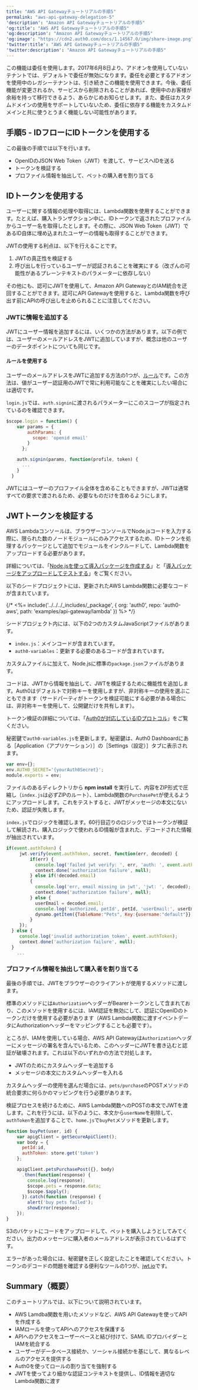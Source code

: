 ```yaml
---
title: "AWS API Gatewayチュートリアルの手順5"
permalink: "aws-api-gateway-delegation-5"
'description': "Amazon API Gatewayチュートリアルの手順5"
'og:title': "AWS API Gatewayチュートリアルの手順5"
'og:description': "Amazon API Gatewayチュートリアルの手順5"
'og:image': "https://cdn2.auth0.com/docs/1.14567.0/img/share-image.png"
'twitter:title': "AWS API Gatewayチュートリアルの手順5"
'twitter:description': "Amazon API Gatewayチュートリアルの手順5"
---
```


<Warning>

この機能は委任を使用します。2017年6月8日より、アドオンを使用していないテナントでは、デフォルトで委任が無効になります。委任を必要とするアドオンを使用中のレガシーテナントは、引き続きこの機能を使用できます。今後、委任機能が変更されるか、サービスから削除されることがあれば、使用中のお客様が余裕を持って移行できるよう、あらかじめお知らせします。また、委任はカスタムドメインの使用をサポートしていないため、委任に依存する機能をカスタムドメインと共に使うとうまく機能しない可能性があります。

</Warning>

## 手順5 - IDフローにIDトークンを使用する

この最後の手順では以下を行います。

* <Tooltip data-tooltip-id="react-containers-DefinitionTooltip-0" href="/ja-jp/glossary?term=openid" tip="OpenID: アプリケーションがログイン情報を収集および保存することなくにユーザーのIDを検証できるようにする認証用のオープン標準。" cta="用語集の表示">OpenID</Tooltip>の<Tooltip data-tooltip-id="react-containers-DefinitionTooltip-2" href="/ja-jp/glossary?term=json-web-token" tip="JSON Web Token（JWT）: 二者間のクレームを安全に表現するために使用される標準IDトークン形式（および多くの場合、アクセストークン形式）。" cta="用語集の表示">JSON Web Token</Tooltip>（JWT）を渡して、サービスへIDを送る
* トークンを検証する
* プロファイル情報を抽出して、ペットの購入者を割り当てる

## IDトークンを使用する

ユーザーに関する情報の処理や取得には、Lambda関数を使用することができます。たとえば、購入トランザクション中に、IDトークンで返されたプロファイルからユーザー名を取得したとします。その際に、JSON Web Token（JWT）であるID自体に埋め込まれたユーザーの情報も取得することができます。

JWTの使用する利点は、以下を行えることです。

1. JWTの真正性を検証する
2. 呼び出しを行っているユーザーが認証されることを確実にする（改ざんの可能性があるプレーンテキストのパラメーターに依存しない）

その他にも、認可にJWTを使用して、Amazon API GatewayとのIAM統合を迂回することができます。認可にAPI Gatewayを使用すると、Lambda関数を呼び出す前にAPIの呼び出しを止められることに注意してください。

### JWTに情報を追加する

JWTにユーザー情報を追加するには、いくつかの方法があります。以下の例では、ユーザーのメールアドレスをJWTに追加していますが、概念は他のユーザーのデータポイントについても同じです。

#### ルールを使用する

ユーザーのメールアドレスをJWTに追加する方法の1つが、[ルール](/ja-jp/rules)です。この方法は、値がユーザー認証用のJWTで常に利用可能なことを確実にしたい場合には適切です。

`login.js`では、`auth.signin`に渡されるパラメーターにこのスコープが指定されているのを確認できます。

```javascript lines
$scope.login = function() {
    var params = {
        authParams: {
          scope: 'openid email'
        }
      };

    auth.signin(params, function(profile, token) {
      ...
    }
  }
```

JWTにはユーザーのプロファイル全体を含めることもできますが、JWTは通常すべての要求で渡されるため、必要なものだけを含めるようにします。

## JWTトークンを検証する

AWS Lambdaコンソールは、ブラウザーコンソールでNode.jsコードを入力する際に、限られた数のノードモジュールにのみアクセスするため、IDトークンを処理するパッケージとして追加でモジュールをインクルードして、Lambda関数をアップロードする必要があります。

詳細については、「[Node.jsを使って導入パッケージを作成する](http://docs.aws.amazon.com/lambda/latest/dg/nodejs-create-deployment-pkg.html)」と「[導入パッケージをアップロードしてテストする](http://docs.aws.amazon.com/lambda/latest/dg/walkthrough-s3-events-adminuser-create-test-function-upload-zip-test.html)」をご覧ください。

以下のシードプロジェクトには、更新されたAWS Lambda関数に必要なコードが含まれています。

{/* <%= include('../../../_includes/_package', {
org: 'auth0',
repo: 'auth0-aws',
path: 'examples/api-gateway/lambda'
}) %> */}

シードプロジェクト内には、以下の2つのカスタムJavaScriptファイルがあります。

* `index.js`：メインコードが含まれています。
* `auth0-variables`：更新する必要のあるコードが含まれています。

カスタムファイルに加えて、Node.jsに標準の`package.json`ファイルがあります。

コードは、JWTから情報を抽出して、JWTを検証するために機能性を追加します。Auth0はデフォルトで対称キーを使用しますが、非対称キーの使用を選ぶこともできます（サードパーティがトークンを検証可能にする必要がある場合には、非対称キーを使用して、公開鍵だけを共有します）。

トークン検証の詳細については、「[Auth0が対応しているIDプロトコル](/ja-jp/authenticate/protocols)」をご覧ください。

秘密鍵で`auth0-variables.js`を更新します。秘密鍵は、<Tooltip data-tooltip-id="react-containers-DefinitionTooltip-0" href="/ja-jp/glossary?term=auth0-dashboard" tip="Auth0 Dashboard: サービスを構成するためのAuth0の主製品。" cta="用語集の表示">Auth0 Dashboard</Tooltip>にある［Application（アプリケーション）］の［Settings（設定）］タブに表示されます。

```javascript lines
var env={};
env.AUTH0_SECRET='{yourAuth0Secret}';
module.exports = env;
```

ファイルのあるディレクトリから **npm install** を実行して、内容をZIP形式で圧縮し（`index.js`は必ずZIPのルート）、Lambda関数の`PurchasePet`が使えるようにアップロードします。これをテストすると、JWTがメッセージの本文にないため、認証が失敗します。

`index.js`でロジックを確認します。60行目辺りのロジックではトークンが検証して解読され、購入ロジックで使われるID情報が含まれた、デコードされた情報が抽出されています。

```javascript lines
if(event.authToken) {
     jwt.verify(event.authToken, secret, function(err, decoded) {
         if(err) {
           console.log('failed jwt verify: ', err, 'auth: ', event.authToken);
           context.done('authorization failure', null);
         } else if(!decoded.email)
         {
           console.log('err, email missing in jwt', 'jwt: ', decoded);
           context.done('authorization failure', null);
         } else {
           userEmail = decoded.email;
           console.log('authorized, petId', petId, 'userEmail:', userEmail);
           dynamo.getItem({TableName:"Pets", Key:{username:"default"}}, readcb);
         }
     });
  } else {
     console.log('invalid authorization token', event.authToken);
     context.done('authorization failure', null);
  }
    ...
```

### プロファイル情報を抽出して購入者を割り当てる

最後の手順では、JWTをブラウザーのクライアントが使用するメソッドに渡します。

標準のメソッドには`Authorization`ヘッダーがBearerトークンとして含まれており、このメソッドを使用するには、IAM認証を無効にして、認証にOpenIDのトークンだけを使用する必要があります（AWS Lambda関数に渡すイベントデータにAuthorizationヘッダーをマッピングすることも必要です）。

ところが、IAMを使用している場合、AWS API Gatewayは`Authorization`ヘッダーにメッセージの署名を含んでいるため、このヘッダーにJWTを書き込むと認証が破壊されます。これは以下のいずれかの方法で対処します。

* JWTのためにカスタムヘッダーを追加する
* メッセージの本文にカスタムヘッダーを入れる

カスタムヘッダーの使用を選んだ場合には、`pets/purchase`のPOSTメソッドの統合要求に何らかのマッピングを行う必要があります。

検証プロセスを続けるために、AWS Lambda関数へのPOSTの本文でJWTを渡します。これを行うには、以下のように、本文から`userName`を削除して、`authToken`を追加することで、`home.js`で`buyPet`メソッドを更新します。

```javascript lines
function buyPet(user, id) {
    var apigClient = getSecureApiClient();
    var body = {
      petId:id,
      authToken: store.get('token')
    };

    apigClient.petsPurchasePost({}, body)
      .then(function(response) {
        console.log(response);
        $scope.pets = response.data;
        $scope.$apply();
      }).catch(function (response) {
        alert('buy pets failed');
        showError(response);
    });
}
```

S3のバケットにコードをアップロードして、ペットを購入しようとしてみてください。出力のメッセージに購入者のメールアドレスが表示されているはずです。

エラーがあった場合には、秘密鍵を正しく設定したことを確認してください。トークンのデコードの問題を確認する便利なツールの1つが、[jwt.io](http://jwt.io/)です。

## Summary（概要）

このチュートリアルでは、以下について説明されています。

* AWS Lamdba関数を用いたメソッドなど、AWS API Gatewayを使ってAPIを作成する
* IAMロールを使ってAPIへのアクセスを保護する
* APIへのアクセスをユーザーベースと結び付けて、<Tooltip data-tooltip-id="react-containers-DefinitionTooltip-1" href="/ja-jp/glossary?term=security-assertion-markup-language" tip="Security Assertion Markup Language（SAML）: パスワードなしに二者間で認証情報を交換できる標準化プロトコル。" cta="用語集の表示">SAML</Tooltip> IDプロバイダーとIAMを統合する
* ユーザーがデータベース接続か、ソーシャル接続かを基にして、異なるレベルのアクセスを提供する
* Auth0を使ってロールの割り当てを強制する
* JWTを使ってより細かな認証コンテキストを提供し、ID情報を適切なLambda関数に渡す